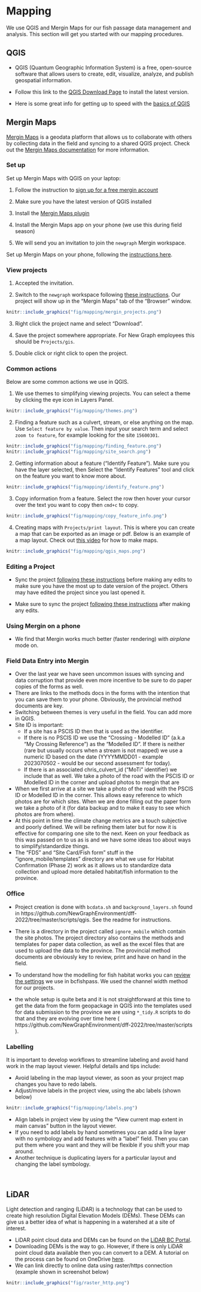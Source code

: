 

# Mapping

We use QGIS and Mergin Maps for our fish passage data management and analysis. This section will get you started with our mapping procedures.

## QGIS

* QGIS (Quantum Geographic Information System) is a free, open-source software that allows users to create, edit, visualize, analyze, and publish geospatial information.

* Follow this link to the [QGIS Download Page](https://www.qgis.org/en/site/forusers/download.html) to install the latest version.

* Here is some great info for getting up to speed with the [basics of QGIS](https://courses.spatialthoughts.com/introduction-to-qgis.html)


## Mergin Maps

[Mergin Maps](https://merginmaps.com/) is a geodata platform that allows us to collaborate with others by collecting data in the field and syncing to a shared QGIS project. Check out the [Mergin Maps documentation](https://merginmaps.com/docs/) for more information.

### Set up 

Set up Mergin Maps with QGIS on your laptop:

  1. Follow the instruction to [sign up for a free mergin account](https://merginmaps.com/docs/setup/sign-up-to-mergin-maps/)
  
  2. Make sure you have the latest version of QGIS installed
  
  3. Install the [Mergin Maps plugin](https://merginmaps.com/docs/setup/install-mergin-maps-plugin-for-qgis/)
  
  4. Install the Mergin Maps app on your phone (we use this during field season)
  
  5. We will send you an invitation to join the `newgraph` Mergin workspace.
  
  
Set up Mergin Maps on your phone, following the [instructions here](https://merginmaps.com/docs/setup/install-mobile-app/).



### View projects 

  1. Accepted the invitation.
  
  2. Switch to the `newgraph` workspace following [these instructions](https://merginmaps.com/docs/manage/workspaces/#switch-workspaces-in-qgis). Our project will show up in the "Mergin Maps" tab of the "Browser" window.
  
```r
knitr::include_graphics("fig/mapping/mergin_projects.png")
```

  
  3. Right click the project name and select "Download". 
  
  4. Save the project somewhere appropriate. For New Graph employees this should be `Projects/gis`.
  
  5. Double click or right click to open the project. 
  

### Common actions

Below are some common actions we use in QGIS.

  1. We use themes to simplifying viewing projects. You can select a theme by clicking the eye icon in Layers Panel. 
  
```r
knitr::include_graphics("fig/mapping/themes.png")
```
  
  2. Finding a feature such as a culvert, stream, or else anything on the map. Use `Select feature by value`. Then input your search term and select `zoom to feature`, for example looking for the site `15600301`. 
  
```r
knitr::include_graphics("fig/mapping/finding_feature.png")
knitr::include_graphics("fig/mapping/site_search.png")
```

  2. Getting information about a feature ("Identify Feature"). Make sure you have the layer selected, then Select the "Identify Features" tool and click on the feature you want to know more about.

```r
knitr::include_graphics("fig/mapping/identify_feature.png")
```
 
  3. Copy information from a feature. Select the row then hover your cursor over the text you want to copy then `cmd+c` to copy.

```r
knitr::include_graphics("fig/mapping/copy_feature_info.png")
```

  4. Creating maps with `Projects/print layout`. This is where you can create a map that can be exported as an image or pdf. Below is an example of a map layout. Check out [this video](https://www.youtube.com/watch?v=OlDGEVhpmo0) for how to make maps.

```r
knitr::include_graphics("fig/mapping/qgis_maps.png")
```


### Editing a Project

- Sync the project [following these instructions](https://merginmaps.com/docs/manage/synchronisation/#how-to-synchronise-changes-in-mergin-maps) before making any edits to make sure you have the most up to date version of the project. Others may have edited the project since you last opened it.

- Make sure to sync the project [following these instructions](https://merginmaps.com/docs/manage/synchronisation/#how-to-synchronise-changes-in-mergin-maps) after making any edits.


### Using Mergin on a phone

- We find that Mergin works much better (faster rendering) with *airplane* mode on.    

### Field Data Entry into Mergin

- Over the last year we have seen uncommon issues with syncing and data corruption that provide even more incentive to be sure to do paper copies of the forms as well. 
- There are links to the methods docs in the forms with the intention that you can save them to your phone.  Obviously, the provincial method documents are key.
- Switching between themes is very useful in the field. You can add more in QGIS.
- Site ID is important:
  - If a site has a PSCIS ID then that is used as the identifier. 
  - If there is no PSCIS ID we use the "Crossing - Modelled ID" (a.k.a "My Crossing Reference") as the "Modelled ID". If there is neither (rare but usually occurs when a stream is not mapped) we use a numeric ID based on the date (YYYYMMDD01 - example 2023070502 - would be our second assessment for today).
  - If there is an associated chris_culvert_id ("MoTi" identifier) we include that as well. We take a photo of the road with the PSCIS ID or Modelled ID in the corner and upload photos to mergin that are
- When we first arrive at a site we take a photo of the road with the PSCIS ID or Modelled ID in the corner. This allows easy reference to which photos are for which sites. When we are done filling out the paper form we take a photo of it (for data backup and to make it easy to see which photos are from where).
- At this point in time the climate change metrics are a touch subjective and poorly defined.  We will be refining them later but for now it is effective for comparing one site to the next. Keen on your feedback as this was passed on to us as is and we have some ideas too about ways to simplify/standardize things.
- The "FDS" and "Site Card/Fish form" stuff in the "ignore_mobile/templates" directory are what we use for Habitat Confirmation (Phase 2) work as it allows us to standardize data collection and upload more detailed habitat/fish information to the province.  


### Office

- Project creation is done with `bcdata.sh` and `background_layers.sh` found in https://github.com/NewGraphEnvironment/dff-2022/tree/master/scripts/qgis.  See the readme for instructions. 

- There is a directory in the project called `ignore_mobile` which contain the site photos. The project directory also contains the methods and templates for paper data collection, as well as the excel files that are used to upload the data to the province. The provincial method documents are obviously key to review, print and have on hand in the field.

- To understand how the modelling for fish habitat works you can [review the settings](https://github.com/smnorris/bcfishpass/blob/main/data/parameters_habitat_thresholds.csv) we use in bcfishpass. We used the channel width method for our projects.

-  the whole setup is quite beta and it is not straightforward at this time to get the data from the form geopackage in QGIS into the templates used for data submission to the province we are using `*_tidy.R` scripts to do that and they are evolving over time here ( https://github.com/NewGraphEnvironment/dff-2022/tree/master/scripts ). 

### Labelling

It is important to develop workflows to streamline labeling and avoid hand work in the map layout viewer. Helpful details and tips include:

* Avoid labeling in the map layout viewer, as soon as your project map changes you have to redo labels.
* Adjust/move labels in the project view, using the abc labels (shown below)

```r
knitr::include_graphics("fig/mapping/labels.png")
```

* Align labels in project view by using the "View current map extent in main canvas" button in the layout viewer.
* If you need to add labels by hand sometimes you can add a line layer with no symbology and add features with a "label" field. Then you can put them where you want and they will be flexible if you shift your map around.
* Another technique is duplicating layers for a particular layout and changing the label symbology.

<br>



## LiDAR

Light detection and ranging (LiDAR) is a technology that can be used to create high resolution Digital Elevation Models (DEMs). These DEMs can give us a better idea of what is happening in a watershed at a site of interest. 

* LiDAR point cloud data and DEMs can be found on the [LiDAR BC Portal](https://governmentofbc.maps.arcgis.com/apps/MapSeries/index.html?appid=d06b37979b0c4709b7fcf2a1ed458e03).
* Downloading DEMs is the way to go. However, if there is only LiDAR point cloud data available then you can convert to a DEM. A tutorial on the process can be found on OneDrive [here](https://onedrive.live.com/?cid=D3D3332E1628A93C&id=D3D3332E1628A93C%21291796&parId=D3D3332E1628A93C%21275627&o=OneUp). 
* We can link directly to online data using raster/https connection (example shown in screenshot below)

```r
knitr::include_graphics("fig/raster_http.png")
```

